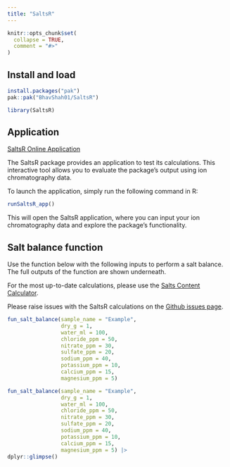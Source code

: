 ```yaml
---
title: "SaltsR"
---
```


```r
knitr::opts_chunk$set(
  collapse = TRUE,
  comment = "#>"
)
```


## Install and load 

``` r
install.packages("pak")
pak::pak("BhavShah01/SaltsR")
```

```r
library(SaltsR)
```

## Application

[SaltsR Online Application](https://oceanonline.shinyapps.io/SaltsRApp/)

The SaltsR package provides an application to test its calculations. This interactive tool allows you to evaluate the package's output using ion chromatography data.

To launch the application, simply run the following command in R:

``` r
runSaltsR_app()
```

This will open the SaltsR application, where you can input your ion chromatography data and explore the package's functionality.


## Salt balance function

Use the function below with the following inputs to perform a salt balance. The full outputs of the function are shown underneath.

For the most up-to-date calculations, please use the [Salts Content Calculator](https://predict.kikirpa.be/index.php/tools/moisture-and-salt-sample-data-analysis-tool/).

Please raise issues with the SaltsR calculations on the [Github issues page](https://github.com/BhavShah01/SaltsR/issues).

``` r
fun_salt_balance(sample_name = "Example",
                 dry_g = 1,
                 water_ml = 100,
                 chloride_ppm = 50,
                 nitrate_ppm = 30,
                 sulfate_ppm = 20,
                 sodium_ppm = 40,
                 potassium_ppm = 10,
                 calcium_ppm = 15,
                 magnesium_ppm = 5)
```

```r
fun_salt_balance(sample_name = "Example",
                 dry_g = 1,
                 water_ml = 100,
                 chloride_ppm = 50,
                 nitrate_ppm = 30,
                 sulfate_ppm = 20,
                 sodium_ppm = 40,
                 potassium_ppm = 10,
                 calcium_ppm = 15,
                 magnesium_ppm = 5) |>
dplyr::glimpse()

```

